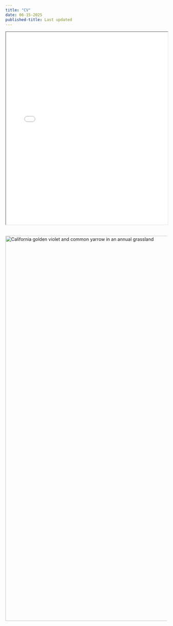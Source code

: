 ```yaml
---
title: "CV"
date: 06-15-2025
published-title: Last updated
---
```


<iframe src="media/cv_2025.pdf" width="100%" height="600px">

</iframe>

![](media/violet-banner.png){alt="California golden violet and common yarrow in an annual grassland" style="float: right; margin: 0.5cm 0 1em 1em;" width="1200"}
